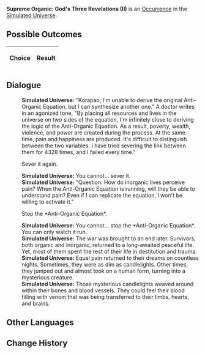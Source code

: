 {{Simulated Universe Event Infobox
|title         = Supreme Organic: God's Three Revelations (II)
|image         = Trailblaze Secret 11.png
|type          =
|domains_su    = 
|domains_ext   = 
|domains_swarm = 
|domains_gng   = 
|requirements  =
|prev          = {{tx}}
|next          = {{tx}}
|indexRewards  =
|characters    = 
}}
'''Supreme Organic: God's Three Revelations (II)''' is an [[Simulated Universe/Occurrence|Occurrence]] in the [[Simulated Universe]].

==Possible Outcomes==
{| class="article-table"
!Choice
!Result

|}

<!--
==Gameplay Notes==

-->
==Dialogue==
{{Dialogue Start}}
:'''Simulated Universe:''' "Korapao, I'm unable to derive the original Anti-Organic Equation, but I can synthesize another one." A doctor writes in an agonized tone, "By placing all resources and lives in the universe on two sides of the equation, I'm infinitely close to deriving the logic of the Anti-Organic Equation. As a result, poverty, wealth, violence, and power are created during the process. At the same time, pain and happiness are produced. It's difficult to distinguish between the two variables. I have tried severing the link between them for 4328 times, and I failed every time."
:{{DIcon|Arrow}} Sever it again.
:'''Simulated Universe:''' You cannot... sever it.
:'''Simulated Universe:''' "Question: How do inorganic lives perceive pain? When the Anti-Organic Equation is running, will they be able to understand pain? Even if I can replicate the equation, I won't be willing to activate it."
:{{DIcon|Arrow}} Stop the *Anti-Organic Equation*.
:'''Simulated Universe:''' You cannot... stop the *Anti-Organic Equation*. You can only watch it run.
:'''Simulated Universe:''' The war was brought to an end later. Survivors, both organic and inorganic, returned to a long-awaited peaceful life. Yet, most of them spent the rest of their life in destitution and trauma.
:'''Simulated Universe:''' Equal pain returned to their dreams on countless nights. Sometimes, they were as dim as candlelights. Other times, they jumped out and almost took on a human form, turning into a mysterious creature.
:'''Simulated Universe:''' Those mysterious candlelights weaved around within their bones and blood vessels. They could feel their blood filling with venom that was being transferred to their limbs, hearts, and brains.
{{Dialogue End}}

==Other Languages==
{{Other Languages
|en    = Supreme Organic: God's Three Revelations (II)
|zhs   = 极致有机：「神的三个启示」•其二
|zht   = 極致有機：「神的三個啟示」•其二
|ja    = 有機の極致：「神の三つの啓示」・その2
|ko    = 궁극의 유기: 「신의 세 가지 계시」•2
|es    = Orgánico supremo: tres revelaciones divinas II
|fr    = Suprématie organique : Trois révélations (II)
|ru    = Высший органик: Три божественных откровения II
|th    = อินทรีย์ขั้นสุด: "คำใบ้ทั้งสามจากเทพเจ้า" (2)
|vi    = Hữu Cơ Tối Cao: 3 Gợi Ý Của Aeon 2
|de    = Organische Höchststufe: Drei göttliche Offenbarungen (II)
|id    = Organik Maksimal: "Tiga Petunjuk Dewa" (2)
|pt    = Orgânico Supremo: As Três Revelações de Deus (II)
}}

==Change History==
{{Change History|1.0}}
